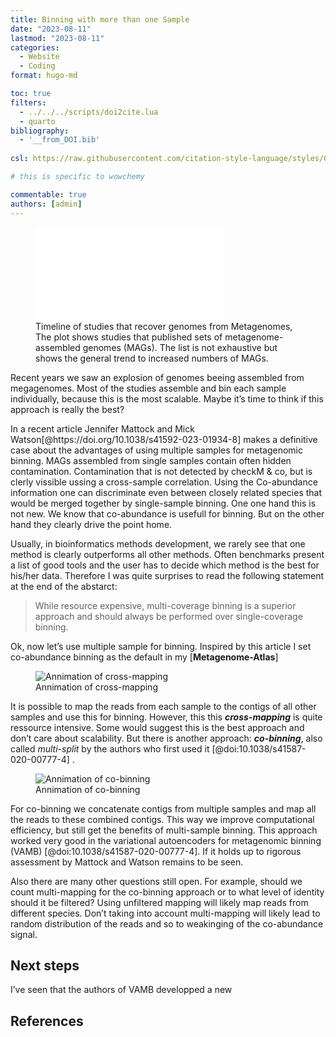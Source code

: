 ```yaml
---
title: Binning with more than one Sample
date: "2023-08-11"
lastmod: "2023-08-11"
categories: 
  - Website
  - Coding
format: hugo-md

toc: true
filters:
  - ../../../scripts/doi2cite.lua
  - quarto
bibliography:
  - '__from_DOI.bib'
  
csl: https://raw.githubusercontent.com/citation-style-language/styles/0749a19b8306f2e8dcb9bf1a2e3a6992666030ac/nature.csl

# this is specific to wowchemy

commentable: true
authors: [admin] 
---
```


![Timeline of studies that recover genomes from Metagenomes, The plot shows studies that published sets of metagenome-assembled genomes (MAGs). The list is not exhaustive but shows the general trend to increased numbers of MAGs.](MAGstats.pdf)

Recent years we saw an explosion of genomes beeing assembled from megagenomes. Most of the studies assemble and bin each sample individually, because this is the most scalable.
Maybe it's time to think if this approach is really the best?

In a recent article Jennifer Mattock and Mick Watson[@https://doi.org/10.1038/s41592-023-01934-8] makes a definitive case about the advantages of using multiple samples for metagenomic binning.
MAGs assembled from single samples contain often hidden contamination. Contamination that is not detected by checkM & co, but is clerly vissible ussing a cross-sample correlation.
Using the Co-abundance information one can discriminate even between closely related species that would be merged together by single-sample binning. 
One one hand this is not new. We know that co-abundance is usefull for binning. But on the other hand they clearly drive the point home.

Usually, in bioinformatics methods development, we rarely see that one method is clearly outperforms all other methods.
Often benchmarks present a list of good tools and the user has to decide which method is the best for his/her data.
Therefore I was quite surprises to read the following statement at the end of the abstarct:

> While resource expensive, multi-coverage binning is a superior approach and should always be performed over single-coverage binning.


Ok, now let's use multiple sample for binning. Inspired by this article I set co-abundance binning as the default in my [**Metagenome-Atlas**] 

![Annimation of cross-mapping](cross_mapping.gif)

It is possible to map the reads from each sample to the contigs of all other samples and use this for binning.
However, this this ***cross-mapping*** is quite ressource intensive. Some would suggest this is the best approach and don't care about scalability. 
But there is another approach: ***co-binning***, also called _multi-split_ by the authors who first used it [@doi:10.1038/s41587-020-00777-4] .

![Annimation of co-binning](co_binning.gif)

For co-binning we concatenate contigs from multiple samples and map all the reads to these combined contigs. This way we improve computational efficiency, but still get the benefits of multi-sample binning. This approach worked very good in the variational autoencoders for metagenomic binning (VAMB) [@doi:10.1038/s41587-020-00777-4].
If it holds up to rigorous assessment by Mattock and Watson remains to be seen.

Also there are many other questions still open. 
For example, should we count multi-mapping for the co-binning approach or to what level of identity should it be filtered? 
Using unfiltered mapping will likely map reads from different species. Don't taking into account multi-mapping will likely lead to random distribution of the reads and so to weakinging of the co-abundance signal. 


## Next steps

I've seen that the authors of VAMB developped a new 

## References











